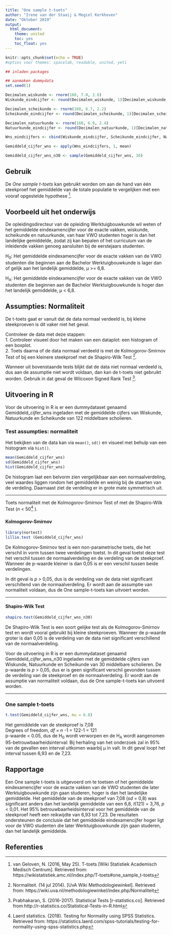 ```yaml
---
title: "One sample t-toets"
author: "Irene van der Staaij & Megiel Kerkhoven"
date: "Oktober 2019"
output:
  html_document:
    theme: united
    toc: yes
    toc_float: yes
---
```


```r
knitr::opts_chunk$set(echo = TRUE)
#opties voor themes: spacelab, readable, united, yeti
```

```r
## inladen packages

## aanmaken dummydata
set.seed(1)

Decimalen_wiskunde <- rnorm(160, 7.0, 2.6)
Wiskunde_eindcijfer <- round(Decimalen_wiskunde, 1)[Decimalen_wiskunde <= 10 & Decimalen_wiskunde >= 4.5]

Decimalen_scheikunde <- rnorm(160, 6.7, 2.2)
Scheikunde_eindcijfer <- round(Decimalen_scheikunde, 1)[Decimalen_scheikunde <= 10 & Decimalen_scheikunde >= 4.5]

Decimalen_natuurkunde <- rnorm(160, 6.9, 2.4)
Natuurkunde_eindcijfer <- round(Decimalen_natuurkunde, 1)[Decimalen_natuurkunde <= 10 & Decimalen_natuurkunde >= 4.5]

Wns_eindcijfers <- cbind(Wiskunde_eindcijfer, Scheikunde_eindcijfer, Natuurkunde_eindcijfer)

Gemiddeld_cijfer_wns <- apply(Wns_eindcijfers, 1, mean)

Gemiddeld_cijfer_wns_n30 <- sample(Gemiddeld_cijfer_wns, 30)
```

## Gebruik

De *One sample t-toets* kan gebruikt worden om aan de hand van één steekproef het gemiddelde van de totale populatie te vergelijken met een vooraf opgestelde hypothese [^1]. 

## Voorbeeld uit het onderwijs
De opleidingsdirecteur van de opleiding Werktuigbouwkunde wil weten of het gemiddelde eindexamencijfer voor de exacte vakken, wiskunde, scheikunde en natuurkunde, van haar VWO studenten hoger is dan het landelijke gemiddelde, zodat zij kan bepalen of het curriculum van de inleidende vakken genoeg aansluiten bij de eerstejaars studenten. 

H~0~: Het gemiddelde eindexamencijfer voor de exacte vakken van de VWO studenten die beginnen aan de Bachelor Werktuigbouwkunde is lager dan of gelijk aan het landelijk gemiddelde, µ >= 6,8. 

H~A~: Het gemiddelde eindexamencijfer voor de exacte vakken van de VWO studenten die beginnen aan de Bachelor Werktuigbouwkunde is hoger dan het landelijk gemiddelde, µ < 6,8. 



## Assumpties: Normaliteit 
De t-toets gaat er vanuit dat de data normaal verdeeld is, bij kleine steekproeven is dit vaker niet het geval. 

Controleer de data met deze stappen:  
1. Controleer visueel door het maken van een dataplot: een histogram of een boxplot.  
2. Toets daarna of de data normaal verdeeld is met de Kolmogorov-Smirnov Test of bij een kleinere steekproef met de Shapiro-Wilk Test [^2]. 

Wanneer uit bovenstaande tests blijkt dat de data niet normaal verdeeld is, dus aan de assumptie niet wordt voldaan, dan kan de t-toets niet gebruikt worden. Gebruik in dat geval de Wilcoxon Signed Rank Test [^3].

## Uitvoering in R
Voor de uitvoering in R is er een dummydataset genaamd Gemiddeld_cijfer_wns ingeladen met de gemiddelde cijfers van Wiskunde, Natuurkunde en Scheikunde van 122 middelbare scholieren.

### Test assumpties: normaliteit
Het bekijken van de data kan via `mean()`, `sd()` en visueel met behulp van een histogram via `hist()`.
```r
mean(Gemiddeld_cijfer_wns)
sd(Gemiddeld_cijfer_wns)
hist(Gemiddeld_cijfer_wns)
```

De histogram laat een belvorm zien vergelijkbaar aan een normaalverdeling, veel waardes liggen rondom het gemiddelde en weinig bij de staarten van de verdeling. Daarnaast ziet de verdeling er in grote mate symmetrisch uit.

***

Toets normaliteit met de Kolmogorov-Smirnov Test of met de Shapiro-Wilk Test (*n* < 50[^4] ). 

### {.tabset .tabset-fade .tabset.pills}
#### Kolmogorov-Smirnov

```r
library(nortest)
lillie.test (Gemiddeld_cijfer_wns)
```
De Kolmogorov-Smirnov test is een non-parametrische toets, die het verschil in vorm tussen twee verdelingen toetst. In dit geval toetst deze test het verschil tussen de normaalverdeling en de verdeling van de steekproef. Wanneer de p-waarde kleiner is dan 0,05 is er een verschil tussen beide verdelingen. 

In dit geval is *p* > 0,05, dus is de verdeling van de data niet significant verschillend van de normaalverdeling. Er wordt aan de assumptie van normaliteit voldaan, dus de One sample-t-toets kan uitvoert worden.  

***

#### Shapiro-Wilk Test
``` r
shapiro.test(Gemiddeld_cijfer_wns_n30)
```

De Shapiro-Wilk Test is een soort gelijke test als de Kolmogorov-Smirnov test en wordt vooral gebruikt bij kleine steekproeven. Wanneer de p-waarde groter is dan 0,05 is de verdeling van de data niet significant verschillend van de normaalverdeling.

Voor de uitvoering in R is er een dummydataset genaamd Gemiddeld_cijfer_wns_n30 ingeladen met de gemiddelde cijfers van Wiskunde, Natuurkunde en Scheikunde van 30 middelbare scholieren. De p-waarde is *p* > 0,05, dus er is geen significant verschil gevonden tussen de verdeling van de steekproef en de normaalverdeling. Er wordt aan de assumptie van normaliteit voldaan, dus de One sample-t-toets kan uitvoerd worden.

***

### One sample t-toets
```r
t.test(Gemiddeld_cijfer_wns, mu = 6.8) 
```

Het gemiddelde van de steekproef is 7,08  
Degrees of freedom, *df* = *n* -1 = 122-1 = 121  
p-waarde < 0.05, dus de H~0~ wordt verworpen en de H~A~ wordt aangenomen  
95-betrouwbaarheidsinterval: Bij herhaling van het onderzoek zal in 95% van de gevallen een interval uitkomen waarbij µ in valt. In dit geval loopt het interval tussen 6,93 en de 7,23. 


## Rapportage
Een One sample t-toets is uitgevoerd om te toetsen of het gemiddelde eindexamencijfer voor de exacte vakken van de VWO studenten die later Werktuigbouwkunde zijn gaan studeren, hoger is dan het landelijke gemiddelde. Het gemiddelde van de steekproef van 7,08 (*sd* = 0,8) was significant anders dan het landelijk gemiddelde van een 6,8, *t*(121) = 3,76, *p* < 0,01. Het 95% betrouwbaarheidsinterval voor het gemiddelde van de steekproef heeft een reikwijdte van 6,93 tot 7,23. De resultaten ondersteunen de conclusie dat het gemiddelde eindexamencijfer hoger ligt voor de VWO studenten die later Werktuigbouwkunde zijn gaan studeren, dan het landelijk gemiddelde. 


## Referenties

[^1]: van Geloven, N. (2016, May 25). T-toets [Wiki Statistiek Academisch Medisch Centrum]. Retrieved from: https://wikistatistiek.amc.nl/index.php/T-toets#one_sample_t-toets  
[^2]: Normaliteit. (14 jul 2014). [UvA Wiki Methodologiewinkel]. Retrieved from: https://wiki.uva.nl/methodologiewinkel/index.php/Normaliteit  
[^3]: Prabhakaran, S. (2016-2017). Statistical Tests [r-statistics.co]. Retrieved from http://r-statistics.co/Statistical-Tests-in-R.html  
[^4]: Laerd statistics. (2018). Testing for Normality using SPSS Statistics. Retrieved from: https://statistics.laerd.com/spss-tutorials/testing-for-normality-using-spss-statistics.php  